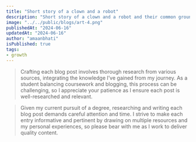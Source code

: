 ```yaml
---
title: "Short story of a clown and a robot"
description: "Short story of a clown and a robot and their common ground"
image: "../../public/blogs/art-4.png"
publishedAt: "2024-06-16"
updatedAt: "2024-06-16"
author: "amaanbhati"
isPublished: true
tags: 
- growth
---
```




> Crafting each blog post involves thorough research from various sources, integrating the knowledge I’ve gained from my journey. As a student balancing coursework and blogging, this process can be challenging, so I appreciate your patience as I ensure each post is well-researched and relevant.


> Given my current pursuit of a degree, researching and writing each blog post demands careful attention and time. I strive to make each entry informative and pertinent by drawing on multiple resources and my personal experiences, so please bear with me as I work to deliver quality content.
